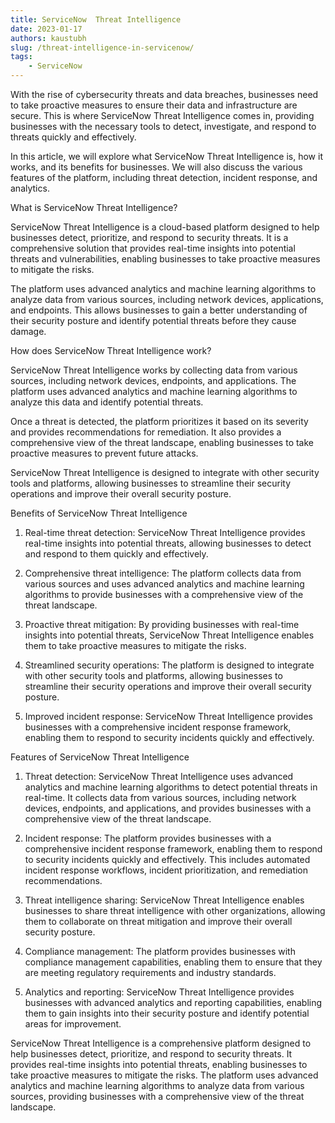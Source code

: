 ```yaml
---
title: ServiceNow  Threat Intelligence
date: 2023-01-17
authors: kaustubh
slug: /threat-intelligence-in-servicenow/
tags:
    - ServiceNow
---
```

With the rise of cybersecurity threats and data breaches, businesses need to take proactive measures to ensure their data and infrastructure are secure. This is where ServiceNow Threat Intelligence comes in, providing businesses with the necessary tools to detect, investigate, and respond to threats quickly and effectively.

In this article, we will explore what ServiceNow Threat Intelligence is, how it works, and its benefits for businesses. We will also discuss the various features of the platform, including threat detection, incident response, and analytics.

What is ServiceNow Threat Intelligence?

ServiceNow Threat Intelligence is a cloud-based platform designed to help businesses detect, prioritize, and respond to security threats. It is a comprehensive solution that provides real-time insights into potential threats and vulnerabilities, enabling businesses to take proactive measures to mitigate the risks.

The platform uses advanced analytics and machine learning algorithms to analyze data from various sources, including network devices, applications, and endpoints. This allows businesses to gain a better understanding of their security posture and identify potential threats before they cause damage.

How does ServiceNow Threat Intelligence work?

ServiceNow Threat Intelligence works by collecting data from various sources, including network devices, endpoints, and applications. The platform uses advanced analytics and machine learning algorithms to analyze this data and identify potential threats.

Once a threat is detected, the platform prioritizes it based on its severity and provides recommendations for remediation. It also provides a comprehensive view of the threat landscape, enabling businesses to take proactive measures to prevent future attacks.

ServiceNow Threat Intelligence is designed to integrate with other security tools and platforms, allowing businesses to streamline their security operations and improve their overall security posture.

Benefits of ServiceNow Threat Intelligence

1.  Real-time threat detection: ServiceNow Threat Intelligence provides real-time insights into potential threats, allowing businesses to detect and respond to them quickly and effectively.

2.  Comprehensive threat intelligence: The platform collects data from various sources and uses advanced analytics and machine learning algorithms to provide businesses with a comprehensive view of the threat landscape.

3.  Proactive threat mitigation: By providing businesses with real-time insights into potential threats, ServiceNow Threat Intelligence enables them to take proactive measures to mitigate the risks.

4.  Streamlined security operations: The platform is designed to integrate with other security tools and platforms, allowing businesses to streamline their security operations and improve their overall security posture.

5.  Improved incident response: ServiceNow Threat Intelligence provides businesses with a comprehensive incident response framework, enabling them to respond to security incidents quickly and effectively.

Features of ServiceNow Threat Intelligence

1.  Threat detection: ServiceNow Threat Intelligence uses advanced analytics and machine learning algorithms to detect potential threats in real-time. It collects data from various sources, including network devices, endpoints, and applications, and provides businesses with a comprehensive view of the threat landscape.

2.  Incident response: The platform provides businesses with a comprehensive incident response framework, enabling them to respond to security incidents quickly and effectively. This includes automated incident response workflows, incident prioritization, and remediation recommendations.

3.  Threat intelligence sharing: ServiceNow Threat Intelligence enables businesses to share threat intelligence with other organizations, allowing them to collaborate on threat mitigation and improve their overall security posture.

4.  Compliance management: The platform provides businesses with compliance management capabilities, enabling them to ensure that they are meeting regulatory requirements and industry standards.

5.  Analytics and reporting: ServiceNow Threat Intelligence provides businesses with advanced analytics and reporting capabilities, enabling them to gain insights into their security posture and identify potential areas for improvement.


ServiceNow Threat Intelligence is a comprehensive platform designed to help businesses detect, prioritize, and respond to security threats. It provides real-time insights into potential threats, enabling businesses to take proactive measures to mitigate the risks. The platform uses advanced analytics and machine learning algorithms to analyze data from various sources, providing businesses with a comprehensive view of the threat landscape.

